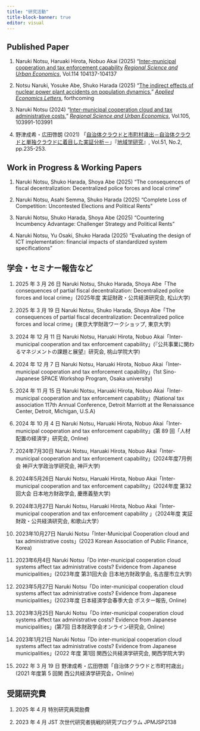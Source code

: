 ```yaml
---
title: "研究活動"
title-block-banner: true
editor: visual
---
```


## Published Paper

1. Naruki Notsu, Haruaki Hirota, Nobuo Akai (2025) "[Inter-municipal cooperation and tax enforcement capability](https://doi.org/10.1016/j.regsciurbeco.2025.104137) [*Regional Science and Urban Economics*](https://www.journals.elsevier.com/regional-science-and-urban-economics), Vol.114 104137-104137

2.  Notsu Naruki, Yosuke Abe, Shuko Harada (2025) "[The indirect effects of nuclear power plant accidents on population dynamics](https://www.tandfonline.com/doi/abs/10.1080/13504851.2025.2493771)," [*Applied Economics Letters*](https://www.tandfonline.com/journals/rael20), forthcoming

3.  Naruki Notsu (2024) "[Inter-municipal cooperation cloud and tax administrative costs](https://www.sciencedirect.com/science/article/pii/S0166046224000152)," [*Regional Science and Urban Economics*](https://www.journals.elsevier.com/regional-science-and-urban-economics), Vol.105, 103991-103991

4.  野津成希・広田啓朗 (2021) 「[自治体クラウドと市町村歳出－自治体クラウドと単独クラウドに着目した実証分析－](https://www.jstage.jst.go.jp/article/srs/51/2/51_235/_article/-char/ja/)」『[地域学研究](https://www.jstage.jst.go.jp/browse/srs/-char/ja)』, Vol.51, No.2, pp.235-253.

## Work in Progress & Working Papers

1.  Naruki Notsu, Shuko Harada, Shoya Abe (2025) "The consequences of fiscal decentralization: Decentralized police forces and local crime"

2.  Naruki Notsu, Asahi Semma, Shuko Harada (2025) "Complete Loss of Competition: Uncontested Elections and Political Rents"

3.  Naruki Notsu, Shuko Harada, Shoya Abe (2025) "Countering Incumbency Advantage: Challenger Strategy and Political Rents"

4.  Naruki Notsu, Yu Osaki, Shuko Harada (2025) "Evaluating the design of ICT implementation: financial impacts of standardized system specifications"

## 学会・セミナー報告など

1.  2025 年 3 月 26 日 Naruki Notsu, Shuko Harada, Shoya Abe「The consequences of partial fiscal decentralization: Decentralized police forces and local crime」(2025年度 実証財政・公共経済研究会, 松山大学) 

2.  2025 年 3 月 19 日 Naruki Notsu, Shuko Harada, Shoya Abe「The consequences of partial fiscal decentralization: Decentralized police forces and local crime」(東京大学財政ワークショップ, 東京大学) 

3.  2024 年 12 月 11 日 Naruki Notsu, Haruaki Hirota, Nobuo Akai「Inter-municipal cooperation and tax enforcement capability」(『公共事業に関わるマネジメントの課題と展望』研究会, 桃山学院大学)

4.  2024 年 12 月 7 日 Naruki Notsu, Haruaki Hirota, Nobuo Akai「Inter-municipal cooperation and tax enforcement capability」(1st Sino-Japanese SPACE Workshop Program, Osaka university)

5.  2024 年 11 月 15 日 Naruki Notsu, Haruaki Hirota, Nobuo Akai「Inter-municipal cooperation and tax enforcement capability」(National tax association 117th Annual Conference, Detroit Marriott at the Renaissance Center, Detroit, Michigan, U.S.A)

6.  2024 年 10 月 4 日 Naruki Notsu, Haruaki Hirota, Nobuo Akai「Inter-municipal cooperation and tax enforcement capability」(第 89 回「人材配置の経済学」研究会, Online)

7.  2024年7月30日 Naruki Notsu, Haruaki Hirota, Nobuo Akai「Inter-municipal cooperation and tax enforcement capability」(2024年度7月例会 神戸大学政治学研究会, 神戸大学)

8.  2024年5月26日 Naruki Notsu, Haruaki Hirota, Nobuo Akai「Inter-municipal cooperation and tax enforcement capability」(2024年度 第32回大会 日本地方財政学会, 慶應義塾大学)

9.  2024年3月27日 Naruki Notsu, Haruaki Hirota, Nobuo Akai「Inter-municipal cooperation and tax enforcement capability 」（2024年度 実証財政・公共経済研究会, 和歌山大学）

10. 2023年10月27日 Naruki Notsu「Inter-Municipal Cooperation cloud and tax administrative costs」(2023 Korean Association of Public Finance, Korea)

11. 2023年6月4日 Naruki Notsu「Do inter-municipal cooperation cloud systems affect tax administrative costs? Evidence from Japanese municipalities」(2023年度 第31回大会 日本地方財政学会, 名古屋市立大学)

12. 2023年5月27日 Naruki Notsu「Do inter-municipal cooperation cloud systems affect tax administrative costs? Evidence from Japanese municipalities」(2023年度 日本経済学会春季大会 ポスター報告, Online)

13. 2023年3月25日 Naruki Notsu「Do inter-municipal cooperation cloud systems affect tax administrative costs? Evidence from Japanese municipalities」(第7回 日本財政学会オンライン研究会, Online)

14. 2023年1月21日 Naruki Notsu「Do inter-municipal cooperation cloud systems affect tax administrative costs? Evidence from Japanese municipalities」(2022 年度 第1回 関西公共経済学研究会, 関西学院大学)

15. 2022 年 3 月 19 日 野津成希・広田啓朗「自治体クラウドと市町村歳出」(2021 年度第 5 回関 西公共経済学研究会，Online)


## 受諾研究費

1. 2025 年 4 月 特別研究員奨励費

2. 2023 年 4 月 JST 次世代研究者挑戦的研究プログラム JPMJSP2138